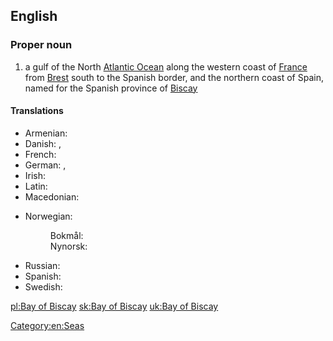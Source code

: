 ==English==
{{wikipedia}}

===Proper noun===
{{en-proper noun|head=[[bay|Bay]] [[of]] [[Biscay]]}}

# a gulf of the North [[Atlantic Ocean]] along the western coast of [[France]] from [[Brest]] south to the Spanish border, and the northern coast of Spain, named for the Spanish province of [[Biscay]]

====Translations====
{{trans-top|gulf}}
* Armenian: {{t|hy|Բիսկայան ծոց|sc=Armn}}
* Danish: {{t|da|Biscayen}}, {{t|da|Biscayabugten}}
* French: {{t+|fr|golfe de Gascogne|m}}
* German: {{t|de|Golf von Biskaya|m}}, {{t|de|Biskaya|f}}
* Irish: {{t|ga|Bá na Bioscáine|f}}
* Latin: {{t|la|Mare Cantabricum|n}}
* Macedonian: {{t|mk|Бискајски Залив|tr=Bískajski Záliv|m}}
{{trans-mid}}
* Norwegian:
*: Bokmål: {{t|nb|Biscayabukten}}
*: Nynorsk: {{t|nn|Biscayabukta}}
* Russian: {{t+|ru|Биска́йский зали́в|m}}
* Spanish: {{t|es|golfo de Vizcaya}}
* Swedish: {{t|sv|Biscayabukten}}
{{trans-bottom}}

[[Category:en:Seas]]

[[pl:Bay of Biscay]]
[[sk:Bay of Biscay]]
[[uk:Bay of Biscay]]
